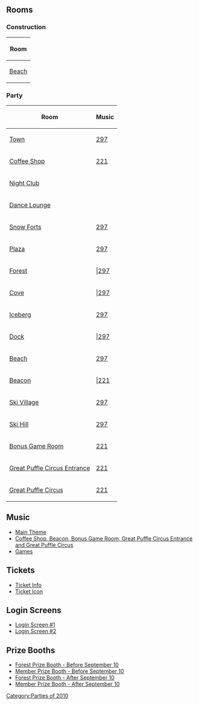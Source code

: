 {{CPW|The Fair 2010|Festa Setembrina 2010}}

==Rooms==
===Construction===
<center>
{|class="wikitable" border="1"
!Room
|-
|[[Media:RoomsBeach-PreFair2010.swf|Beach]]
|}
</center>

===Party===
<center>
{|class="wikitable" border="1"
!Room!!Music
|-
|[[Media:RoomsTown-TheFair2010.swf|Town]]||[[Media:Music297.swf|297]]
|-
|[[Media:RoomsCoffee-Fair2010.swf|Coffee Shop]]||[[Media:Music221.swf|221]]
|-
|[[Media:RoomsDance-Fair2010.swf|Night Club]]||
|-
|[[Media:RoomsLounge-Fair2009.swf|Dance Lounge]]||
|-
|[[Media:RoomsForts-Fair2010.swf|Snow Forts]]||[[Media:Music297.swf|297]]
|-
|[[Media:RoomsPlaza-Fair2010.swf|Plaza]]||[[Media:Music297.swf|297]]
|-
|[[Media:RoomsForest-Fair2010.swf|Forest]]|||[[Media:Music297.swf|297]]
|-
|[[Media:RoomsCove-Fair2010.swf|Cove]]|||[[Media:Music297.swf|297]]
|-
|[[Media:RoomsBerg-Fair2010.swf|Iceberg]]||[[Media:Music297.swf|297]]
|-
|[[Media:RoomsDock-Fair2010.swf|Dock]]|||[[Media:Music297.swf|297]]
|-
|[[Media:RoomsBeach-Fair2010.swf|Beach]]||[[Media:Music297.swf|297]]
|-
|[[Media:RoomsBeacon-Fair2010.swf|Beacon]]|||[[Media:Music221.swf|221]]
|-
|[[Media:RoomsVillage-Fair2010.swf|Ski Village]]||[[Media:Music297.swf|297]]
|-
|[[Media:RoomsMtn-Fair2010.swf|Ski Hill]]||[[Media:Music297.swf|297]]
|-
|[[Media:RoomsParty-Fair2010.swf|Bonus Game Room]]||[[Media:Music221.swf|221]]
|-
|[[Media:RoomsParty2-Fair2010.swf|Great Puffle Circus Entrance]]||[[Media:Music221.swf|221]]
|-
|[[Media:RoomsParty3-Fair2010.swf|Great Puffle Circus]]||[[Media:Music221.swf|221]]
|}
</center>

==Music==
*[[Media:Music297.swf|Main Theme]]
*[[Media:Music221.swf|Coffee Shop, Beacon, Bonus Game Room, Great Puffle Circus Entrance and Great Puffle Circus]]
*[[Media:Music222.swf|Games]]

==Tickets==
*[http://archives.clubpenguinwiki.info/swf.cpcheats.info/rooms/2010/the_fair_september/tickets.swf Ticket Info]
*[http://archives.clubpenguinwiki.info/swf.cpcheats.info/rooms/2010/the_fair_september/ticket_icon.swf Ticket Icon]

==Login Screens==
*[[Media:LoginFairParty2010.swf|Login Screen #1]]
*[[Media:StartscreenFairMember10.swf|Login Screen #2]]

==Prize Booths==
*[[Media:TheFair2010PrizeBooth.swf|Forest Prize Booth - Before September 10]]
*[[Media:TheFair2010PrizeBoothMember.swf|Member Prize Booth - Before September 10]]
*[[Media:TheFair2010PrizeBooth2.swf|Forest Prize Booth - After September 10]]
*[[Media:TheFair2010PrizeBoothMember2.swf|Member Prize Booth - After September 10]]


{{Parties}}

[[Category:Parties of 2010]]